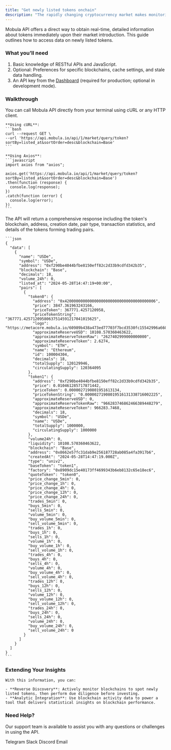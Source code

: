 ```yaml
---
title: "Get newly listed tokens onchain"
description: "The rapidly changing cryptocurrency market makes monitoring newly listed tokens crucial."
---
```


Mobula API offers a direct way to obtain real-time, detailed information about tokens immediately upon their market introduction. This guide outlines how to access data on newly listed tokens.

### What you’ll need

1. Basic knowledge of RESTful APIs and JavaScript.
2. Optional: Preferences for specific blockchains, cache settings, and stale data handling.
3. An API key from the [Dashboard](https://admin.mobula.fi) (required for production; optional in development mode).

### Walkthrough

<Steps>
  <Step title="Execute the API call">
    You can call Mobula API directly from your terminal using cURL or any HTTP client.

    **Using cURL**:
    ```bash
    curl --request GET \
    --url 'https://api.mobula.io/api/1/market/query/token?sortBy=listed_at&sortOrder=desc&blockchain=Base'
    ```

    **Using Axios**:
    ```javascript
    import axios from "axios";

    axios.get('https://api.mobula.io/api/1/market/query/token?sortBy=listed_at&sortOrder=desc&blockchain=Base')
    .then(function (response) {
      console.log(response);
    })
    .catch(function (error) {
      console.log(error);
    })
    ```
  </Step>

  <Step title="Get your data">
    The API will return a comprehensive response including the token's blockchain, address, creation date, pair type, transaction statistics, and details of the tokens forming trading pairs.

    ```json
    {
      "data": [
        {
          "name": "USDe",
          "symbol": "USDe",
          "address": "0xf290be4044bfbe8150eff82c2d33b9cdfd342b35",
          "blockchain": "Base",
          "decimals": 18,
          "volume_24h": 0,
          "listed_at": "2024-05-28T14:47:19+00:00",
          "pairs": [
            {
              "token0": {
                "address": "0x4200000000000000000000000000000000000006",
                "price": 3847.361963243166,
                "priceToken": 367771.4257120958,
                "priceTokenString": "367771.42571209580637514591217041015625",
                "logo": "https://metacore.mobula.io/60989b438a473ed77703f7bcd3530fc15542996a6607ae831de8c5e3e10f688d.png",
                "approximateReserveUSD": 10108.570360463622,
                "approximateReserveTokenRaw": "2627402999000000000",
                "approximateReserveToken": 2.6274,
                "symbol": "ETH",
                "name": "Ethereum",
                "id": 100004304,
                "decimals": 18,
                "totalSupply": 120129946,
                "circulatingSupply": 120364095
              },
              "token1": {
                "address": "0xf290be4044bfbe8150eff82c2d33b9cdfd342b35",
                "price": 0.010461285717871442,
                "priceToken": 0.0000027190801951613134,
                "priceTokenString": "0.00000271908019516131338716002225",
                "approximateReserveUSD": 0,
                "approximateReserveTokenRaw": "966283746862466389448279",
                "approximateReserveToken": 966283.7468,
                "decimals": 18,
                "symbol": "USDe",
                "name": "USDe",
                "totalSupply": 1000000,
                "circulatingSupply": 1000000
              },
              "volume24h": 0,
              "liquidity": 10108.570360463622,
              "blockchain": "Base",
              "address": "0x8662e57fc31dab9e256187728ab085a4fa3917b6",
              "createdAt": "2024-05-28T14:47:19.000Z",
              "type": "univ2",
              "baseToken": "token1",
              "factory": "0x8909dc15e40173ff4699343b6eb8132c65e18ec6",
              "quoteToken": "token0",
              "price_change_5min": 0,
              "price_change_1h": 0,
              "price_change_4h": 0,
              "price_change_12h": 0,
              "price_change_24h": 0,
              "trades_5min": 0,
              "buys_5min": 0,
              "sells_5min": 0,
              "volume_5min": 0,
              "buy_volume_5min": 0,
              "sell_volume_5min": 0,
              "trades_1h": 0,
              "buys_1h": 0,
              "sells_1h": 0,
              "volume_1h": 0,
              "buy_volume_1h": 0,
              "sell_volume_1h": 0,
              "trades_4h": 0,
              "buys_4h": 0,
              "sells_4h": 0,
              "volume_4h": 0,
              "buy_volume_4h": 0,
              "sell_volume_4h": 0,
              "trades_12h": 0,
              "buys_12h": 0,
              "sells_12h": 0,
              "volume_12h": 0,
              "buy_volume_12h": 0,
              "sell_volume_12h": 0,
              "trades_24h": 0,
              "buys_24h": 0,
              "sells_24h": 0,
              "volume_24h": 0,
              "buy_volume_24h": 0,
              "sell_volume_24h": 0
            }
          ]
        }
      ]
    }
    ```
  </Step>
</Steps>

### Extending Your Insights

    With this information, you can:

    - **Reverse Discovery**: Actively monitor blockchains to spot newly listed tokens, then perform due diligence before investing.
    - **Analytic Integration**: Use blockchain activity data to power a tool that delivers statistical insights on blockchain performance.

### Need Help?

Our support team is available to assist you with any questions or challenges in using the API.

<CardGroup>
  <Card title="Support" icon="Telegram" href="https://t.me/MobulaConnectBot">
    Telegram
  </Card>
  <Card title="Support" icon="Slack" href="https://join.slack.com/t/mobulaapi/shared_invite/zt-29zrrpjnl-I0tyD73sy7zKy8q~KLL3Ug">
    Slack
  </Card>
  <Card title="Support" icon="Discord" href="https://discord.gg/JVT7xKm3AD">
    Discord
  </Card>
  <Card title="Email Support" icon="envelope" href="mailto:contact@mobulalabs.org">
    Email
  </Card>
</CardGroup>
